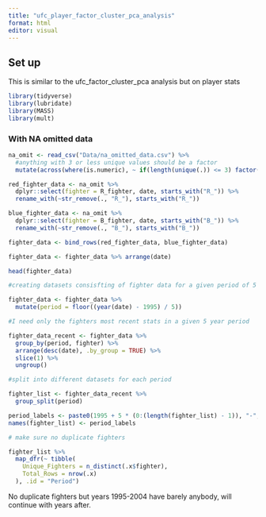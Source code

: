```yaml
---
title: "ufc_player_factor_cluster_pca_analysis"
format: html
editor: visual
---
```


## Set up

This is similar to the ufc_factor_cluster_pca analysis but on player stats

```r
library(tidyverse)
library(lubridate)
library(MASS)
library(mult)
```

### With NA omitted data

```r
na_omit <- read_csv("Data/na_omitted_data.csv") %>%
  #anything with 3 or less unique values should be a factor
  mutate(across(where(is.numeric), ~ if(length(unique(.)) <= 3) factor(.) else .))
```

```r
red_fighter_data <- na_omit %>%
  dplyr::select(fighter = R_fighter, date, starts_with("R_")) %>%
  rename_with(~str_remove(., "R_"), starts_with("R_"))

blue_fighter_data <- na_omit %>%
  dplyr::select(fighter = B_fighter, date, starts_with("B_")) %>%
  rename_with(~str_remove(., "B_"), starts_with("B_"))

fighter_data <- bind_rows(red_fighter_data, blue_fighter_data)

fighter_data <- fighter_data %>% arrange(date)

head(fighter_data)
```

```r

#creating datasets consisfting of fighter data for a given period of 5 years.

fighter_data <- fighter_data %>%
  mutate(period = floor((year(date) - 1995) / 5))  

#I need only the fighters most recent stats in a given 5 year period 

fighter_data_recent <- fighter_data %>%
  group_by(period, fighter) %>%
  arrange(desc(date), .by_group = TRUE) %>%
  slice(1) %>%  
  ungroup()

#split into different datasets for each period

fighter_list <- fighter_data_recent %>%
  group_split(period)

period_labels <- paste0(1995 + 5 * (0:(length(fighter_list) - 1)), "-", 1999 + 5 * (0:(length(fighter_list) - 1)))
names(fighter_list) <- period_labels
```

```r
# make sure no duplicate fighters

fighter_list %>%
  map_dfr(~ tibble(
    Unique_Fighters = n_distinct(.x$fighter),
    Total_Rows = nrow(.x)
  ), .id = "Period")
```

No duplicate fighters but years 1995-2004 have barely anybody, will continue with years after.
